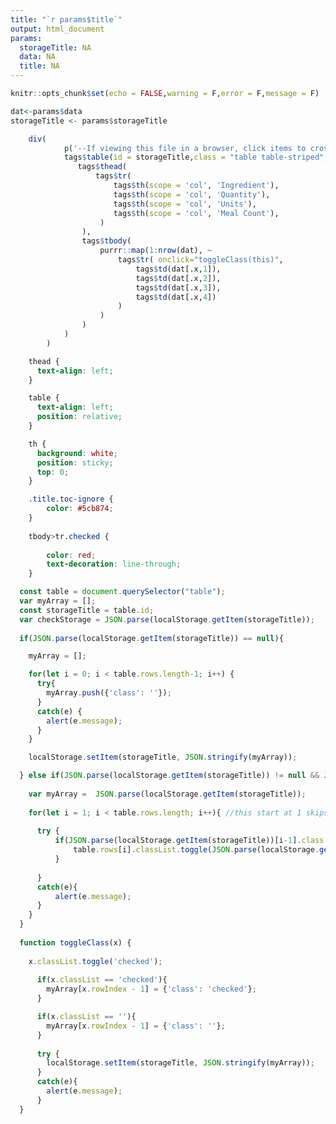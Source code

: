 ```yaml
---
title: "`r params$title`"
output: html_document
params:
  storageTitle: NA
  data: NA
  title: NA
---
```


```r
knitr::opts_chunk$set(echo = FALSE,warning = F,error = F,message = F)

```


```r

dat<-params$data
storageTitle <- params$storageTitle

    div(
            p('--If viewing this file in a browser, click items to cross them out. Your crossouts will be saved in local browser storage until you clear your browser history. If not viewing in a browser, crossout is not supported.--', style = 'font-style: italic; text-align: left; padding: 5 px;'),
            tags$table(id = storageTitle,class = "table table-striped",
               tags$thead(
                   tags$tr(
                       tags$th(scope = 'col', 'Ingredient'),
                       tags$th(scope = 'col', 'Quantity'),
                       tags$th(scope = 'col', 'Units'),
                       tags$th(scope = 'col', 'Meal Count'),
                    )
                ),
                tags$tbody(
                    purrr::map(1:nrow(dat), ~
                        tags$tr( onclick="toggleClass(this)",
                            tags$td(dat[.x,1]),
                            tags$td(dat[.x,2]),
                            tags$td(dat[.x,3]),
                            tags$td(dat[.x,4])
                        )
                    )
                )
            )
        )


```

```css

    thead {
      text-align: left;
    }

    table {
      text-align: left;
      position: relative;
    }

    th {
      background: white;
      position: sticky;
      top: 0;
    }

    .title.toc-ignore {
        color: #5cb874; 
    }
        
    tbody>tr.checked {
        
        color: red;
        text-decoration: line-through;
    }

```

```js

  const table = document.querySelector("table");
  var myArray = [];
  const storageTitle = table.id;
  var checkStorage = JSON.parse(localStorage.getItem(storageTitle));
  
  if(JSON.parse(localStorage.getItem(storageTitle)) == null){

    myArray = [];

    for(let i = 0; i < table.rows.length-1; i++) {
      try{
        myArray.push({'class': ''});
      }
      catch(e) {
        alert(e.message);
      }
    }

    localStorage.setItem(storageTitle, JSON.stringify(myArray));

  } else if(JSON.parse(localStorage.getItem(storageTitle)) != null && JSON.parse(localStorage.getItem(storageTitle)).length > 0){
  
    var myArray =  JSON.parse(localStorage.getItem(storageTitle));
    
    for(let i = 1; i < table.rows.length; i++){ //this start at 1 skips the header row
                    
      try {
          if(JSON.parse(localStorage.getItem(storageTitle))[i-1].class != ''){
              table.rows[i].classList.toggle(JSON.parse(localStorage.getItem(storageTitle))[i-1].class); //This -1 deals skips the header row
          }
          
      } 
      catch(e){
          alert(e.message);
      }
    }
  }
  
  function toggleClass(x) {
  
    x.classList.toggle('checked');
    
      if(x.classList == 'checked'){
        myArray[x.rowIndex - 1] = {'class': 'checked'};
      }

      if(x.classList == ''){
        myArray[x.rowIndex - 1] = {'class': ''};
      }
            
      try {
        localStorage.setItem(storageTitle, JSON.stringify(myArray));
      }
      catch(e){
        alert(e.message);
      }
  }

```
